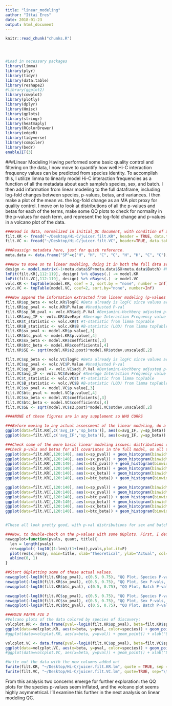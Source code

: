 ```yaml
---
title: "linear_modeling"
author: "Ittai Eres"
date: 2018-01-23
output: html_document
---
```


<!-- The file analysis/chunks.R contains chunks that define default settings
shared across the workflowr files. -->
```r
knitr::read_chunk("chunks.R")
```

<!-- Update knitr chunk options -->
```r
```

<!-- Insert the date the file was last updated -->
```r
```

<!-- Insert the code version (Git commit SHA1) if Git repository exists and R
 package git2r is installed -->
```r
```

<!-- Add your analysis here -->

```r
#Load in necessary packages
library(limma)
library(plyr)
library(tidyr)
library(data.table)
library(reshape2)
#library(ggplot2)
library(cowplot)
library(plotly)
library(dplyr)
library(Hmisc)
library(gplots)
library(stringr)
library(heatmaply)
library(RColorBrewer)
library(edgeR)
library(tidyverse)
library(compiler)
library(bedr)
enableJIT(3)
```

###Linear Modeling
Having performed some basic quality control and filtering on the data, I now move to quantify how well Hi-C interaction frequency values can be predicted from species identity. To accomplish this, I utilize limma to linearly model Hi-C interaction frequencies as a function of all the metadata about each sample's species, sex, and batch. I then add information from linear modeling to the full dataframe, including log-fold changes between species, p-values, betas, and variances. I then make a plot of the mean vs. the log-fold change as an MA plot proxy for quality control. I move on to look at distributions of all the p-values and betas for each of the terms, make some QQ plots to check for normality in the p-values for each term, and represent the log-fold change and p-values in a volcano plot of the data.
```r
###Read in data, normalized in initial_QC document, with condition of at least 2 individuals for discovery.
filt.KR <- fread("~/Desktop/Hi-C/juicer.filt.KR", header = TRUE, data.table=FALSE, stringsAsFactors = FALSE, showProgress = FALSE)
filt.VC <- fread("~/Desktop/Hi-C/juicer.filt.VC", header=TRUE, data.table=FALSE, stringsAsFactors=FALSE, showProgress = FALSE)

###Reassign metadata here, just for quick reference.
meta.data <- data.frame("SP"=c("H", "H", "C", "C", "H", "H", "C", "C"), "SX"=c("F", "M", "M", "F", "M", "F", "M", "F"), "Batch"=c(1, 1, 1, 1, 2, 2, 2, 2))

###Now to move on to linear modeling, doing it in both the full data set and the | 4 individuals condition. I utilize limma to make this quick, parllelizable, and simple. First make the model, then do the actual fitting, and finally do multiple testing adjustment with topTable.
design <- model.matrix(~1+meta.data$SP+meta.data$SX+meta.data$Batch) #Parameterize the linear model, with an intercept, and fixed effect terms for species, sex, and library prep batch. If you prefer to think in contrasts, my contrast is humans minus chimps. I prefer to think of one species as the baseline in the linear model, and in this case that's chimps (so chimps get a 0 for species, and humans get a 1).
lmFit(filt.KR[,112:119], design) %>% eBayes(.) -> model.KR
lmFit(filt.VC[,112:119], design) %>% eBayes(.) -> model.VC
volc.KR <- topTable(model.KR, coef = 2, sort.by = "none", number = Inf)
volc.VC <- topTable(model.VC, coef=2, sort.by="none", number=Inf)

###Now append the information extracted from linear modeling (p-values and betas for species, sex, and batch) to the 2 data frames:
filt.KR$sp_beta <- volc.KR$logFC #Beta already is logFC since values are log2(obs/exp) Hi-C reads.
filt.KR$sp_pval <- volc.KR$P.Value #Unadjusted P-val
filt.KR$sp_BH_pval <- volc.KR$adj.P.Val #Benjamini-Hochberg adjusted p-values
filt.KR$avg_IF <- volc.KR$AveExpr #Average Interaction Frequency value across all individuals. Useful later for a variety of plots.
filt.KR$t_statistic <- volc.KR$t #t-statistic from limma topTable
filt.KR$B_statistic <- volc.KR$B #B-statistic (LOD) from limma topTable
filt.KR$sx_pval <- model.KR$p.value[,3]
filt.KR$btc_pval <- model.KR$p.value[,4]
filt.KR$sx_beta <- model.KR$coefficients[,3]
filt.KR$btc_beta <- model.KR$coefficients[,4]
filt.KR$SE <- sqrt(model.KR$s2.post)*model.KR$stdev.unscaled[,2]

filt.VC$sp_beta <- volc.VC$logFC #Beta already is logFC since values are log2(obs/exp) Hi-C reads.
filt.VC$sp_pval <- volc.VC$P.Value #Unadjusted P-val
filt.VC$sp_BH_pval <- volc.VC$adj.P.Val #Benjamini-Hochberg adjusted p-values
filt.VC$avg_IF <- volc.VC$AveExpr #Average Interaction Frequency value across all individuals. Useful later for a variety of plots.
filt.VC$t_statistic <- volc.VC$t #t-statistic from limma topTable
filt.VC$B_statistic <- volc.VC$B #B-statistic (LOD) from limma topTable
filt.VC$sx_pval <- model.VC$p.value[,3]
filt.VC$btc_pval <- model.VC$p.value[,4]
filt.VC$sx_beta <- model.VC$coefficients[,3]
filt.VC$btc_beta <- model.VC$coefficients[,4]
filt.VC$SE <- sqrt(model.VC$s2.post)*model.VC$stdev.unscaled[,2]

####NONE of these figures are in any supplement so WHO CURRS

###Before moving to any actual assessment of the linear modeling, do a QC check by producing MA plots for both the full set and | 2 individuals. The MA plot here is the mean of Hi-C contact frequencies (avg_IF) on the x-axis, and the logFC (species beta, in this case) on the y-axis. What we are generally looking for is a fairly uniform cloud around 0 stretching across the x-axis.
ggplot(data=filt.KR[,c('avg_IF','sp_beta')], aes(x=avg_IF, y=sp_beta)) + geom_point() + xlab("Means of Hi-C Contact Frequencies") + ylab("Species Beta (log ratio H/C)") + ggtitle("MA Plot, KR Data") + coord_cartesian(xlim=c(-5, 500), ylim=c(-50, 50))
ggplot(data=filt.VC[,c('avg_IF','sp_beta')], aes(x=avg_IF, y=sp_beta)) + geom_point() + xlab("Means of Hi-C Contact Frequencies") + ylab("Species Beta (log ratio H/C)") + ggtitle("MA Plot, VC Data") + coord_cartesian(xlim=c(-5, 500), ylim=c(-50, 50))

###Check some of the more basic linear modeling issues: distributions of betas, p-vals, QQplot, volcano plot, etc.
##Check p-vals and betas for all covariates in the full model, on all the data.
ggplot(data=filt.KR[,120:140], aes(x=sp_pval)) + geom_histogram(binwidth=0.01) + ggtitle("P-vals for Species, KR") + xlab("P-value") + coord_cartesian(ylim=c(0, 1000))
ggplot(data=filt.KR[,120:140], aes(x=sx_pval)) + geom_histogram(binwidth=0.01) + ggtitle("P-vals for Sex, KR") + xlab("P-value") + coord_cartesian(ylim=c(0, 1000))
ggplot(data=filt.KR[,120:140], aes(x=btc_pval)) + geom_histogram(binwidth=0.01) + ggtitle("P-vals for Batch, KR") + xlab("P-value") + coord_cartesian(ylim=c(0, 1000))
ggplot(data=filt.KR[,120:140], aes(x=sp_beta)) + geom_histogram(binwidth=0.01) + ggtitle("Betas for Species, KR") + xlab("Beta")  + coord_cartesian(xlim=c(-4.5, 4.5), ylim=c(0, 200))
ggplot(data=filt.KR[,120:140], aes(x=sx_beta)) + geom_histogram(binwidth=0.01) + ggtitle("Betas for Sex, KR") + xlab("Beta")  + coord_cartesian(xlim=c(-4.5, 4.5), ylim=c(0, 200))
ggplot(data=filt.KR[,120:140], aes(x=btc_beta)) + geom_histogram(binwidth=0.01) + ggtitle("Betas for Batch, KR") + xlab("Beta")  + coord_cartesian(xlim=c(-4.5, 4.5), ylim=c(0, 200))

ggplot(data=filt.VC[,120:140], aes(x=sp_pval)) + geom_histogram(binwidth=0.01) + ggtitle("P-vals for Species, VC") + xlab("P-value") + coord_cartesian(ylim=c(0, 1500))
ggplot(data=filt.VC[,120:140], aes(x=sx_pval)) + geom_histogram(binwidth=0.01) + ggtitle("P-vals for Sex, VC") + xlab("P-value") + coord_cartesian(ylim=c(0, 1500))
ggplot(data=filt.VC[,120:140], aes(x=btc_pval)) + geom_histogram(binwidth=0.01) + ggtitle("P-vals for Batch, VC") + xlab("P-value") + coord_cartesian(ylim=c(0, 1500))
ggplot(data=filt.VC[,120:140], aes(x=sp_beta)) + geom_histogram(binwidth=0.01) + ggtitle("Betas for Species, VC") + xlab("Beta")  + coord_cartesian(xlim=c(-4.5, 4.5), ylim=c(0, 210))
ggplot(data=filt.VC[,120:140], aes(x=sx_beta)) + geom_histogram(binwidth=0.01) + ggtitle("Betas for Sex, VC") + xlab("Beta")  + coord_cartesian(xlim=c(-4.5, 4.5), ylim=c(0, 210))
ggplot(data=filt.VC[,120:140], aes(x=btc_beta)) + geom_histogram(binwidth=0.01) + ggtitle("Betas for Batch, VC") + xlab("Beta")  + coord_cartesian(xlim=c(-4.5, 4.5), ylim=c(0, 210))


#These all look pretty good, with p-val distributions for sex and batch being fairly uniform, and betas all around being fairly normally distributed. We see distinct enrichment for significant p-values for the species term, which is what we were hoping for! Also of note is the fact that the beta distribution for species looks wider than those for batch and sex, reassuring us that species is a driving factor in differential Hi-C contacts.

###Now, to double-check on the p-values with some QQplots. First, I define a function for creating a qqplot easily and coloring elements of the distribution in order to understand where most of the density on the plot is:
newqqplot=function(pvals, quant, title){  
  len = length(pvals)
  res=qqplot(-log10((1:len)/(1+len)),pvals,plot.it=F)
  plot(res$x,res$y, main=title, xlab="Theoretical", ylab="Actual", col=ifelse(res$y>as.numeric(quantile(res$y, quant[1])), ifelse(res$y>as.numeric(quantile(res$y, quant[2])), "red", "blue"), "black"))
  abline(0, 1)
}

##Start QQplotting some of these actual values.
newqqplot(-log10(filt.KR$sp_pval), c(0.5, 0.75), "QQ Plot, Species P-vals, KR Data")
newqqplot(-log10(filt.KR$sx_pval), c(0.5, 0.75), "QQ Plot, Sex P-vals, KR Data")
newqqplot(-log10(filt.KR$btc_pval), c(0.5, 0.75), "QQ Plot, Batch P-vals, KR Data")

newqqplot(-log10(filt.VC$sp_pval), c(0.5, 0.75), "QQ Plot, Species P-vals, VC Data")
newqqplot(-log10(filt.VC$sx_pval), c(0.5, 0.75), "QQ Plot, Sex P-vals, VC Data")
newqqplot(-log10(filt.VC$btc_pval), c(0.5, 0.75), "QQ Plot, Batch P-vals, VC Data")

###MAIN PAPER FIG 2
#Volcano plots of the data colored by species of discovery:
volcplot.KR <- data.frame(pval=-log10(filt.KR$sp_pval), beta=filt.KR$sp_beta, species=filt.KR$disc_species)
ggplot(data=volcplot.KR, aes(x=beta, y=pval, color=species)) + geom_point() + xlab("Log2 Fold Change in KR Contact Frequency") + ylab("P-values") + ggtitle("KR Contact Frequency Differences Colored by Species of Discovery") + coord_cartesian(xlim=c(-6, 6))
#ggplot(data=volcplot.KR, aes(x=beta, y=pval)) + geom_point() + xlab("Log2 Fold Change in Contact Frequency") + ylab("-log10 BH-corrected p-values") + ggtitle("Contact Frequency Differences, KR") + coord_cartesian(xlim=c(-6, 6))

volcplot.VC <- data.frame(pval=-log10(filt.VC$sp_pval), beta=filt.VC$sp_beta, species=filt.VC$disc_species)
ggplot(data=volcplot.VC, aes(x=beta, y=pval, color=species)) + geom_point() + xlab("Log2 Fold Change in VC Contact Frequency") + ylab("P-values") + ggtitle("VC Contact Frequency Differences Colored by Species of Discovery") + coord_cartesian(xlim=c(-6, 6))
#ggplot(data=volcplot.VC, aes(x=beta, y=pval)) + geom_point() + xlab("Log2 Fold Change in Contact Frequency") + ylab("-log10 BH-corrected p-values") + ggtitle("Contact Frequency Differences, VC") + coord_cartesian(xlim=c(-6, 6))

#Write out the data with the new columns added on!
fwrite(filt.KR, "~/Desktop/Hi-C/juicer.filt.KR.lm", quote = TRUE, sep = "\t", row.names = FALSE, col.names = TRUE, na="NA", showProgress = FALSE)
fwrite(filt.VC, "~/Desktop/Hi-C/juicer.filt.VC.lm", quote=TRUE, sep="\t", row.names=FALSE, col.names=TRUE, na="NA", showProgress=FALSE)
```
From this analysis two concerns emerge for further exploration: the QQ plots for the species p-values seem inflated, and the volcano plot seems highly asymmetrical. I'll examine this further in the next analysis on linear modeling QC.

<!-- Insert the session information into the document -->
```r
```
